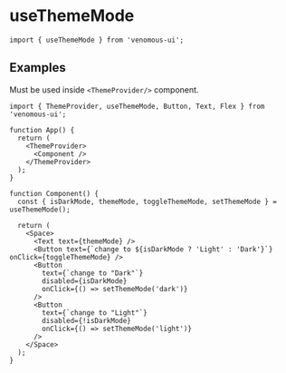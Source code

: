 
# useThemeMode

```tsx
import { useThemeMode } from 'venomous-ui';
```

## Examples

Must be used inside `<ThemeProvider/>` component.

```tsx
import { ThemeProvider, useThemeMode, Button, Text, Flex } from 'venomous-ui';

function App() {
  return (
    <ThemeProvider>
      <Component />
    </ThemeProvider>
  );
}

function Component() {
  const { isDarkMode, themeMode, toggleThemeMode, setThemeMode } = useThemeMode();

  return (
    <Space>
      <Text text={themeMode} />
      <Button text={`change to ${isDarkMode ? 'Light' : 'Dark'}`} onClick={toggleThemeMode} />
      <Button
        text={`change to "Dark"`}
        disabled={isDarkMode}
        onClick={() => setThemeMode('dark')}
      />
      <Button
        text={`change to "Light"`}
        disabled={!isDarkMode}
        onClick={() => setThemeMode('light')}
      />
    </Space>
  );
}
```
